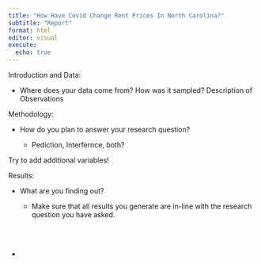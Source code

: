 ```yaml
---
title: "How Have Covid Change Rent Prices In North Carolina?"
subtitle: "Report"
format: html
editor: visual
execute:
  echo: true
---
```


Introduction and Data:

-   Where does your data come from? How was it sampled? Description of Observations

Methodology:

-   How do you plan to answer your research question?

    -   Pediction, Interfernce, both?

Try to add additional variables!

Results:

-   What are you finding out?

    -   Make sure that all results you generate are in-line with the research question you have asked.

        \
        \

-   
